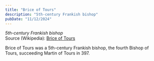 ```yaml
---
title: "Brice of Tours"
description: "5th-century Frankish bishop"
pubDate: "11/12/2024"
---
```


*5th-century Frankish bishop*  
Source (Wikipedia): [Brice of Tours][1]

Brice of Tours was a 5th-century Frankish bishop, the fourth Bishop of Tours, succeeding Martin of Tours in 397.

[1]: https://en.wikipedia.org/wiki/Brice_of_Tours
